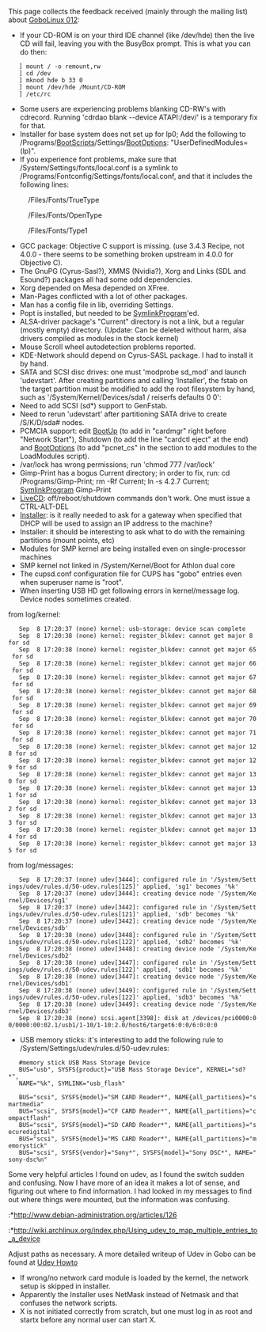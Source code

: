 This page collects the feedback received (mainly through the mailing list) about [[GoboLinux 012]]:

* If your CD-ROM is on your third IDE channel (like /dev/hde) then the live CD will fail, leaving you with the BusyBox prompt. This is what you can do then:

    ] mount / -o remount,rw 
    ] cd /dev 
    ] mknod hde b 33 0 
    ] mount /dev/hde /Mount/CD-ROM 
    ] /etc/rc 

* Some users are experiencing problems blanking CD-RW's with cdrecord. Running 'cdrdao blank --device ATAPI:/dev/<cdrom_device>' is a temporary fix for that.
* Installer for base system does not set up for lp0; Add the following to /Programs/[[BootScripts]]/Settings/[[BootOptions]]: "UserDefinedModules=(lp)".
* If you experience font problems, make sure that /System/Settings/fonts/local.conf is a symlink to /Programs/Fontconfig/Settings/fonts/local.conf, and that it includes the following lines:

    <dir>/Files/Fonts/TrueType</dir> 
    <dir>/Files/Fonts/OpenType</dir> 
    <dir>/Files/Fonts/Type1</dir> 

* GCC package: Objective C support is missing. (use 3.4.3 Recipe, not 4.0.0 - there seems to be something broken upstream in 4.0.0 for Objective C).
* The GnuPG (Cyrus-Sasl?), XMMS (Nvidia?), Xorg and Links (SDL and Esound?) packages all had some odd dependencies.
* Xorg depended on Mesa depended on XFree.
* Man-Pages conflicted with a lot of other packages.
* Man has a config file in lib, overriding Settings.
* Popt is installed, but needed to be [[SymlinkProgram]]'ed.
* ALSA-driver package's "Current" directory is not a link, but a regular (mostly empty) directory. (Update: Can be deleted without harm, alsa drivers compiled as modules in the stock kernel)
* Mouse Scroll wheel autodetection problems reported.
* KDE-Network should depend on Cyrus-SASL package. I had to install it by hand.
* SATA and SCSI disc drives: one must 'modprobe sd_mod' and launch 'udevstart'. After creating partitions and calling 'Installer', the fstab on the target partition must be modified to add the root filesystem by hand, such as '/System/Kernel/Devices/sda1 / reiserfs defaults 0 0':
* Need to add SCSI (sd*) support to GenFstab.
* Need to rerun 'udevstart' after partitioning SATA drive to create /S/K/D/sda# nodes.
* PCMCIA support: edit [[BootUp]] (to add in "cardmgr" right before "Network Start"), Shutdown (to add the line "cardctl eject" at the end) and [[BootOptions]] (to add "pcnet_cs" in the section to add modules to the LoadModules script).
* /var/lock has wrong permissions; run 'chmod 777 /var/lock'
* Gimp-Print has a bogus Current directory; in order to fix, run: cd /Programs/Gimp-Print; rm -Rf Current; ln -s 4.2.7 Current; [[SymlinkProgram]] Gimp-Print
* [[LiveCD]]: off/reboot/shutdown commands don't work. One must issue a CTRL-ALT-DEL
* [[Installer]]: is it really needed to ask for a gateway when specified that DHCP will be used to assign an IP address to the machine?
* Installer: it should be interesting to ask what to do with the remaining partitions (mount points, etc)
* Modules for SMP kernel are being installed even on single-processor machines
* SMP kernel not linked in /System/Kernel/Boot for Athlon dual core
* The cupsd.conf configuration file for CUPS has "gobo" entries even when superuser name is "root".
* When inserting USB HD get following errors in kernel/message log.  Device nodes sometimes created.
from log/kernel:

    Sep  8 17:20:37 (none) kernel: usb-storage: device scan complete 
    Sep  8 17:20:38 (none) kernel: register_blkdev: cannot get major 8 for sd 
    Sep  8 17:20:38 (none) kernel: register_blkdev: cannot get major 65 for sd 
    Sep  8 17:20:38 (none) kernel: register_blkdev: cannot get major 66 for sd 
    Sep  8 17:20:38 (none) kernel: register_blkdev: cannot get major 67 for sd 
    Sep  8 17:20:38 (none) kernel: register_blkdev: cannot get major 68 for sd 
    Sep  8 17:20:38 (none) kernel: register_blkdev: cannot get major 69 for sd 
    Sep  8 17:20:38 (none) kernel: register_blkdev: cannot get major 70 for sd 
    Sep  8 17:20:38 (none) kernel: register_blkdev: cannot get major 71 for sd 
    Sep  8 17:20:38 (none) kernel: register_blkdev: cannot get major 128 for sd 
    Sep  8 17:20:38 (none) kernel: register_blkdev: cannot get major 129 for sd 
    Sep  8 17:20:38 (none) kernel: register_blkdev: cannot get major 130 for sd 
    Sep  8 17:20:38 (none) kernel: register_blkdev: cannot get major 131 for sd 
    Sep  8 17:20:38 (none) kernel: register_blkdev: cannot get major 132 for sd 
    Sep  8 17:20:38 (none) kernel: register_blkdev: cannot get major 133 for sd 
    Sep  8 17:20:38 (none) kernel: register_blkdev: cannot get major 134 for sd 
    Sep  8 17:20:38 (none) kernel: register_blkdev: cannot get major 135 for sd 

from log/messages:

    Sep  8 17:20:37 (none) udev[3444]: configured rule in '/System/Settings/udev/rules.d/50-udev.rules[125]' applied, 'sg1' becomes '%k' 
    Sep  8 17:20:37 (none) udev[3444]: creating device node '/System/Kernel/Devices/sg1' 
    Sep  8 17:20:37 (none) udev[3442]: configured rule in '/System/Settings/udev/rules.d/50-udev.rules[121]' applied, 'sdb' becomes '%k' 
    Sep  8 17:20:37 (none) udev[3442]: creating device node '/System/Kernel/Devices/sdb' 
    Sep  8 17:20:38 (none) udev[3448]: configured rule in '/System/Settings/udev/rules.d/50-udev.rules[122]' applied, 'sdb2' becomes '%k' 
    Sep  8 17:20:38 (none) udev[3448]: creating device node '/System/Kernel/Devices/sdb2' 
    Sep  8 17:20:38 (none) udev[3447]: configured rule in '/System/Settings/udev/rules.d/50-udev.rules[122]' applied, 'sdb1' becomes '%k' 
    Sep  8 17:20:38 (none) udev[3447]: creating device node '/System/Kernel/Devices/sdb1' 
    Sep  8 17:20:38 (none) udev[3449]: configured rule in '/System/Settings/udev/rules.d/50-udev.rules[122]' applied, 'sdb3' becomes '%k' 
    Sep  8 17:20:38 (none) udev[3449]: creating device node '/System/Kernel/Devices/sdb3' 
    Sep  8 17:20:38 (none) scsi.agent[3398]: disk at /devices/pci0000:00/0000:00:02.1/usb1/1-10/1-10:2.0/host6/target6:0:0/6:0:0:0 

* USB memory sticks: it's interesting to add the following rule to /System/Settings/udev/rules.d/50-udev.rules:

    #memory stick USB Mass Storage Device 
    BUS="usb", SYSFS{product}="USB Mass Storage Device", KERNEL="sd?*", 
    NAME="%k", SYMLINK="usb_flash" 
     
    BUS="scsi", SYSFS{model}="SM CARD Reader*", NAME{all_partitions}="smartmedia" 
    BUS="scsi", SYSFS{model}="CF CARD Reader*", NAME{all_partitions}="compactflash" 
    BUS="scsi", SYSFS{model}="SD CARD Reader*", NAME{all_partitions}="securedigital" 
    BUS="scsi", SYSFS{model}="MS CARD Reader*", NAME{all_partitions}="memorystick" 
    BUS="scsi", SYSFS{vendor}="Sony*", SYSFS{model}="Sony DSC*", NAME="sony-dsc%n" 

Some very helpful articles I found on udev, as I found the switch sudden and confusing.  Now I have more of an idea it makes a lot of sense, and figuring out where to find information.  I had looked in my messages to find out where things were mounted, but the information was confusing.
:*http://www.debian-administration.org/articles/126 
:*http://wiki.archlinux.org/index.php/Using_udev_to_map_multiple_entries_to_a_device 

Adjust paths as necessary.  A more detailed writeup of Udev in Gobo can be found at [[Udev Howto]]
* If wrong/no network card module is loaded by the kernel, the network setup is skipped in installer.
* Apparently the Installer uses NetMask instead of Netmask and that confuses the network scripts.
* X is not initiated correctly from scratch, but one must log in as root and startx before any normal user can start X.

{{Community}}
